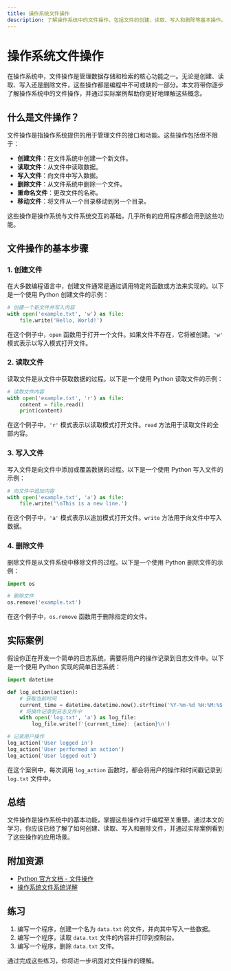 ```yaml
---
title: 操作系统文件操作
description: 了解操作系统中的文件操作，包括文件的创建、读取、写入和删除等基本操作。适合编程初学者学习。
---
```


# 操作系统文件操作

在操作系统中，文件操作是管理数据存储和检索的核心功能之一。无论是创建、读取、写入还是删除文件，这些操作都是编程中不可或缺的一部分。本文将带你逐步了解操作系统中的文件操作，并通过实际案例帮助你更好地理解这些概念。

## 什么是文件操作？

文件操作是指操作系统提供的用于管理文件的接口和功能。这些操作包括但不限于：

- **创建文件**：在文件系统中创建一个新文件。
- **读取文件**：从文件中读取数据。
- **写入文件**：向文件中写入数据。
- **删除文件**：从文件系统中删除一个文件。
- **重命名文件**：更改文件的名称。
- **移动文件**：将文件从一个目录移动到另一个目录。

这些操作是操作系统与文件系统交互的基础，几乎所有的应用程序都会用到这些功能。

## 文件操作的基本步骤

### 1. 创建文件

在大多数编程语言中，创建文件通常是通过调用特定的函数或方法来实现的。以下是一个使用 Python 创建文件的示例：

```python
# 创建一个新文件并写入内容
with open('example.txt', 'w') as file:
    file.write('Hello, World!')
```

在这个例子中，`open` 函数用于打开一个文件。如果文件不存在，它将被创建。`'w'` 模式表示以写入模式打开文件。

### 2. 读取文件

读取文件是从文件中获取数据的过程。以下是一个使用 Python 读取文件的示例：

```python
# 读取文件内容
with open('example.txt', 'r') as file:
    content = file.read()
    print(content)
```

在这个例子中，`'r'` 模式表示以读取模式打开文件。`read` 方法用于读取文件的全部内容。

### 3. 写入文件

写入文件是向文件中添加或覆盖数据的过程。以下是一个使用 Python 写入文件的示例：

```python
# 向文件中追加内容
with open('example.txt', 'a') as file:
    file.write('\nThis is a new line.')
```

在这个例子中，`'a'` 模式表示以追加模式打开文件。`write` 方法用于向文件中写入数据。

### 4. 删除文件

删除文件是从文件系统中移除文件的过程。以下是一个使用 Python 删除文件的示例：

```python
import os

# 删除文件
os.remove('example.txt')
```

在这个例子中，`os.remove` 函数用于删除指定的文件。

## 实际案例

假设你正在开发一个简单的日志系统，需要将用户的操作记录到日志文件中。以下是一个使用 Python 实现的简单日志系统：

```python
import datetime

def log_action(action):
    # 获取当前时间
    current_time = datetime.datetime.now().strftime('%Y-%m-%d %H:%M:%S')
    # 将操作记录到日志文件中
    with open('log.txt', 'a') as log_file:
        log_file.write(f'{current_time}: {action}\n')

# 记录用户操作
log_action('User logged in')
log_action('User performed an action')
log_action('User logged out')
```

在这个案例中，每次调用 `log_action` 函数时，都会将用户的操作和时间戳记录到 `log.txt` 文件中。

## 总结

文件操作是操作系统中的基本功能，掌握这些操作对于编程至关重要。通过本文的学习，你应该已经了解了如何创建、读取、写入和删除文件，并通过实际案例看到了这些操作的应用场景。

## 附加资源

- [Python 官方文档 - 文件操作](https://docs.python.org/3/tutorial/inputoutput.html#reading-and-writing-files)
- [操作系统文件系统详解](https://en.wikipedia.org/wiki/File_system)

## 练习

1. 编写一个程序，创建一个名为 `data.txt` 的文件，并向其中写入一些数据。
2. 编写一个程序，读取 `data.txt` 文件的内容并打印到控制台。
3. 编写一个程序，删除 `data.txt` 文件。

通过完成这些练习，你将进一步巩固对文件操作的理解。